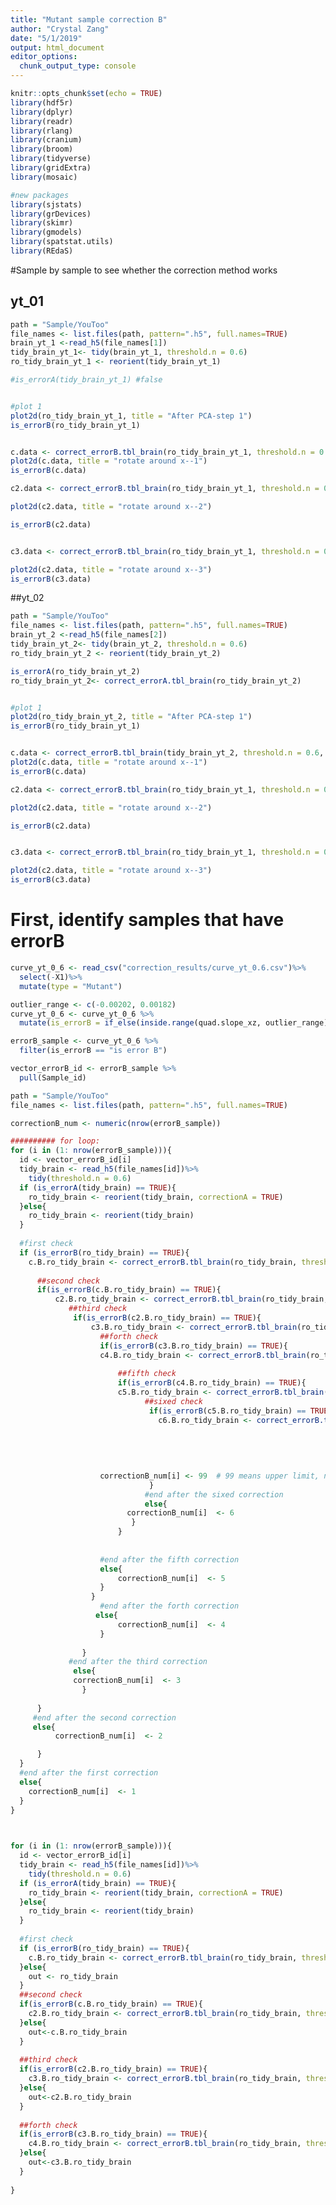 ```yaml
---
title: "Mutant sample correction B"
author: "Crystal Zang"
date: "5/1/2019"
output: html_document
editor_options: 
  chunk_output_type: console
---
```

```r
knitr::opts_chunk$set(echo = TRUE)
library(hdf5r)
library(dplyr)
library(readr)
library(rlang)
library(cranium)
library(broom)
library(tidyverse)
library(gridExtra)
library(mosaic)

#new packages
library(sjstats)
library(grDevices)
library(skimr)
library(gmodels)
library(spatstat.utils)
library(REdaS)
```

#Sample by sample to see whether the correction method works

## yt_01
```r
path = "Sample/YouToo"
file_names <- list.files(path, pattern=".h5", full.names=TRUE)
brain_yt_1 <-read_h5(file_names[1])
tidy_brain_yt_1<- tidy(brain_yt_1, threshold.n = 0.6)
ro_tidy_brain_yt_1 <- reorient(tidy_brain_yt_1)

#is_errorA(tidy_brain_yt_1) #false


#plot 1
plot2d(ro_tidy_brain_yt_1, title = "After PCA-step 1")
is_errorB(ro_tidy_brain_yt_1)


c.data <- correct_errorB.tbl_brain(ro_tidy_brain_yt_1, threshold.n = 0.6, r_angle_mpt)
plot2d(c.data, title = "rotate around x--1")
is_errorB(c.data)

c2.data <- correct_errorB.tbl_brain(ro_tidy_brain_yt_1, threshold.n = 0.6, r_angle_mpt = 2)

plot2d(c2.data, title = "rotate around x--2")

is_errorB(c2.data)


c3.data <- correct_errorB.tbl_brain(ro_tidy_brain_yt_1, threshold.n = 0.6, r_angle_mpt = 3)

plot2d(c2.data, title = "rotate around x--3")
is_errorB(c3.data)
```


##yt_02
```r
path = "Sample/YouToo"
file_names <- list.files(path, pattern=".h5", full.names=TRUE)
brain_yt_2 <-read_h5(file_names[2])
tidy_brain_yt_2<- tidy(brain_yt_2, threshold.n = 0.6)
ro_tidy_brain_yt_2 <- reorient(tidy_brain_yt_2)

is_errorA(ro_tidy_brain_yt_2) 
ro_tidy_brain_yt_2<- correct_errorA.tbl_brain(ro_tidy_brain_yt_2)


#plot 1
plot2d(ro_tidy_brain_yt_2, title = "After PCA-step 1")
is_errorB(ro_tidy_brain_yt_1)


c.data <- correct_errorB.tbl_brain(tidy_brain_yt_2, threshold.n = 0.6, r_angle_mpt)
plot2d(c.data, title = "rotate around x--1")
is_errorB(c.data)

c2.data <- correct_errorB.tbl_brain(ro_tidy_brain_yt_1, threshold.n = 0.6, r_angle_mpt = 2)

plot2d(c2.data, title = "rotate around x--2")

is_errorB(c2.data)


c3.data <- correct_errorB.tbl_brain(ro_tidy_brain_yt_1, threshold.n = 0.6, r_angle_mpt = 3)

plot2d(c2.data, title = "rotate around x--3")
is_errorB(c3.data)


```




# First, identify samples that have errorB
```r
curve_yt_0_6 <- read_csv("correction_results/curve_yt_0.6.csv")%>%
  select(-X1)%>%
  mutate(type = "Mutant")

outlier_range <- c(-0.00202, 0.00182)
curve_yt_0_6 <- curve_yt_0_6 %>%
  mutate(is_errorB = if_else(inside.range(quad.slope_xz, outlier_range) == TRUE, "no errorB", "is error B"))

errorB_sample <- curve_yt_0_6 %>%
  filter(is_errorB == "is error B")

vector_errorB_id <- errorB_sample %>%
  pull(Sample_id)

path = "Sample/YouToo"
file_names <- list.files(path, pattern=".h5", full.names=TRUE)

correctionB_num <- numeric(nrow(errorB_sample))

########## for loop: 
for (i in (1: nrow(errorB_sample))){
  id <- vector_errorB_id[i]
  tidy_brain <- read_h5(file_names[id])%>%
    tidy(threshold.n = 0.6)
  if (is_errorA(tidy_brain) == TRUE){
    ro_tidy_brain <- reorient(tidy_brain, correctionA = TRUE)
  }else{
    ro_tidy_brain <- reorient(tidy_brain)
  }
  
  #first check
  if (is_errorB(ro_tidy_brain) == TRUE){
    c.B.ro_tidy_brain <- correct_errorB.tbl_brain(ro_tidy_brain, threshold.n = 0.6)
    
      ##second check
      if(is_errorB(c.B.ro_tidy_brain) == TRUE){
          c2.B.ro_tidy_brain <- correct_errorB.tbl_brain(ro_tidy_brain, threshold.n = 0.6, a = 2)
             ##third check
              if(is_errorB(c2.B.ro_tidy_brain) == TRUE){
                  c3.B.ro_tidy_brain <- correct_errorB.tbl_brain(ro_tidy_brain, threshold.n = 0.6, a = 3)                 
                    ##forth check
                    if(is_errorB(c3.B.ro_tidy_brain) == TRUE){
                    c4.B.ro_tidy_brain <- correct_errorB.tbl_brain(ro_tidy_brain, threshold.n = 0.6, a = 4)
                    
                        ##fifth check
                        if(is_errorB(c4.B.ro_tidy_brain) == TRUE){
                        c5.B.ro_tidy_brain <- correct_errorB.tbl_brain(ro_tidy_brain, threshold.n = 0.6, a = 5)                     
                              ##sixed check
                               if(is_errorB(c5.B.ro_tidy_brain) == TRUE){
                                 c6.B.ro_tidy_brain <- correct_errorB.tbl_brain(ro_tidy_brain, threshold.n = 0.6, a = 6)
                    
                    
                    
          
                    
                    correctionB_num[i] <- 99  # 99 means upper limit, not performing mroe correction
                               } 
                              #end after the sixed correction
                              else{ 
                          correctionB_num[i]  <- 6
                           }
                        }
                    
                    
                    #end after the fifth correction
                    else{ 
                        correctionB_num[i]  <- 5
                    }
                  }
                    #end after the forth correction
                   else{
                        correctionB_num[i]  <- 4
                    }
                  
                }
             #end after the third correction
              else{
              correctionB_num[i]  <- 3
                }
          
      }
     #end after the second correction
     else{
          correctionB_num[i]  <- 2

      }
  }
  #end after the first correction
  else{ 
    correctionB_num[i]  <- 1
  }
}
  



```

```r
for (i in (1: nrow(errorB_sample))){
  id <- vector_errorB_id[i]
  tidy_brain <- read_h5(file_names[id])%>%
    tidy(threshold.n = 0.6)
  if (is_errorA(tidy_brain) == TRUE){
    ro_tidy_brain <- reorient(tidy_brain, correctionA = TRUE)
  }else{
    ro_tidy_brain <- reorient(tidy_brain)
  }
  
  #first check
  if (is_errorB(ro_tidy_brain) == TRUE){
    c.B.ro_tidy_brain <- correct_errorB.tbl_brain(ro_tidy_brain, threshold.n = 0.6)
  }else{
    out <- ro_tidy_brain
  }
  ##second check
  if(is_errorB(c.B.ro_tidy_brain) == TRUE){
    c2.B.ro_tidy_brain <- correct_errorB.tbl_brain(ro_tidy_brain, threshold.n = 0.6, a = 2)
  }else{
    out<-c.B.ro_tidy_brain
  }
  
  ##third check
  if(is_errorB(c2.B.ro_tidy_brain) == TRUE){
    c3.B.ro_tidy_brain <- correct_errorB.tbl_brain(ro_tidy_brain, threshold.n = 0.6, a = 3)
  }else{
    out<-c2.B.ro_tidy_brain
  }
  
  ##forth check
  if(is_errorB(c3.B.ro_tidy_brain) == TRUE){
    c4.B.ro_tidy_brain <- correct_errorB.tbl_brain(ro_tidy_brain, threshold.n = 0.6, a = 4)
  }else{
    out<-c3.B.ro_tidy_brain
  }
  
}
```




